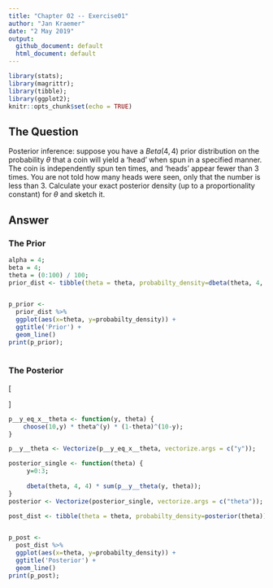 ```yaml
---
title: "Chapter 02 -- Exercise01"
author: "Jan Kraemer"
date: "2 May 2019"
output: 
  github_document: default
  html_document: default
---
```


```r
library(stats);
library(magrittr);
library(tibble);
library(ggplot2);
knitr::opts_chunk$set(echo = TRUE)
```

## The Question

Posterior inference: suppose you have a $Beta(4, 4)$ prior distribution on the probability $\theta$
that a coin will yield a ‘head’ when spun in a specified manner. The coin is independently
spun ten times, and ‘heads’ appear fewer than 3 times. You are not told how many heads
were seen, only that the number is less than 3. Calculate your exact posterior density
(up to a proportionality constant) for $\theta$ and sketch it.

## Answer

### The Prior
```r
alpha = 4;
beta = 4;
theta = (0:100) / 100;
prior_dist <- tibble(theta = theta, probabilty_density=dbeta(theta, 4, 4))


p_prior <- 
  prior_dist %>%
  ggplot(aes(x=theta, y=probabilty_density)) +
  ggtitle('Prior') + 
  geom_line()
print(p_prior);
        

```


### The Posterior

\[ 
\begin{array}{rclcl}
    && n & = & 10 \\
    && y & \leq & 3 \\
    \\
    p(\theta & | & \alpha, \beta) & \propto & Beta(\alpha,\beta) \\
    p(\theta) && &  \propto & Beta(4,4) \\
    p(y &| &\theta, \alpha, \beta) & \propto & \theta^\alpha (1-\theta)^\beta \\
    p(y & |& \theta) & \propto & \theta^4 (1-\theta)^4 \\
    \\
    p(y& |& \theta,n) & = & \binom{n}{y} \theta^{y} (1-\theta)^{n-y}  \\
    p(y& |& \theta,n=10) & = &  \binom{10}{y} \theta^{y} (1-\theta)^{10-y} \\
    \\
    p(y \leq 3 & |& \theta, n=10) & = & \sum_{y=0}^{3} p(y|\theta,n=10) \\
    &&     & = & \sum_{y=0}^{3} \binom{10}{y} \theta^{y} (1-\theta)^{10-y} \\
    \\
    p(\theta&|&y) & \propto & p(\theta) p(y|\theta) \\
    \\
    p(\theta&|&y \leq 3, n= 10) & \propto &  p(\theta) p(y \leq 3|\theta, n=10) \\
    &&     & \propto & Beta(4,4) \left( \sum_{y=0}^{3} \binom{10}{y} \theta^{y} (1-\theta)^{10-y} \right) \\  
\end{array}
\]

```r
p__y_eq_x__theta <- function(y, theta) {
    choose(10,y) * theta^(y) * (1-theta)^(10-y);
}

p__y__theta <- Vectorize(p__y_eq_x__theta, vectorize.args = c("y"));

posterior_single <- function(theta) {
     y=0:3;
     
     dbeta(theta, 4, 4) * sum(p__y__theta(y, theta));
}
posterior <- Vectorize(posterior_single, vectorize.args = c("theta"));

post_dist <- tibble(theta = theta, probabilty_density=posterior(theta));


p_post <- 
  post_dist %>%
  ggplot(aes(x=theta, y=probabilty_density)) +
  ggtitle('Posterior') + 
  geom_line()
print(p_post);
```
